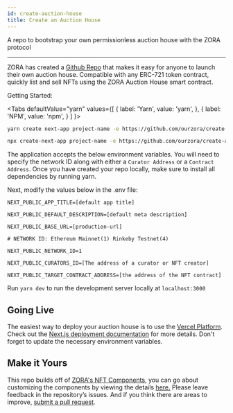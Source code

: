```yaml
---
id: create-auction-house
title: Create an Auction House
---
```



A repo to bootstrap your own permissionless auction house with the ZORA protocol

---

ZORA has created a [Github Repo](https://github.com/ourzora/create-auction-house) that makes it easy for anyone to launch their own auction house.
Compatible with any ERC-721 token contract, quickly list and sell NFTs using the ZORA Auction House smart contract.

Getting Started:

<Tabs
  defaultValue="yarn"
  values={[
    { label: 'Yarn', value: 'yarn', },
    { label: 'NPM', value: 'npm', }
  ]
}>
<TabItem value="yarn">

```bash
yarn create next-app project-name -e https://github.com/ourzora/create-auction-house 
```

</TabItem>
<TabItem value="npm">

```bash
npx create-next-app project-name -e https://github.com/ourzora/create-auction-house
```

</TabItem>
</Tabs>

The application accepts the below environment variables. You will need to specify the network ID along with either a `Curator Address` or a `Contract Address`. 
Once you have created your repo locally, make sure to install all dependencies by running yarn.

Next, modify the values below in the .env file:

```
NEXT_PUBLIC_APP_TITLE=[default app title]

NEXT_PUBLIC_DEFAULT_DESCRIPTION=[default meta description]

NEXT_PUBLIC_BASE_URL=[production-url]

# NETWORK ID: Ethereum Mainnet(1) Rinkeby Testnet(4)

NEXT_PUBLIC_NETWORK_ID=1

NEXT_PUBLIC_CURATORS_ID=[The address of a curator or NFT creator]

NEXT_PUBLIC_TARGET_CONTRACT_ADDRESS=[the address of the NFT contract]
```

Run `yarn dev` to run the development server locally at `localhost:3000`


## Going Live

The easiest way to deploy your auction house is to use the [Vercel Platform](https://vercel.com/). 
Check out the [Next.js deployment documentation](https://nextjs.org/docs/deployment) for more details. Don't forget to update the necessary environment variables.


## Make it Yours

This repo builds off of [ZORA's NFT Components](../developer-tools/nft-rendering/introduction), you can go about customizing the components by viewing the details [here.](https://ourzora.github.io/nft-components/?path=/story/introduction--page)
Please leave feedback in the repository’s issues. And if you think there are areas to improve, [submit a pull request](https://github.com/ourzora/create-auction-house).
